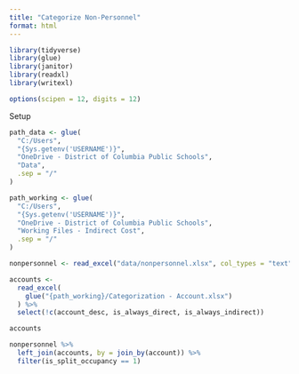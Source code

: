 ```yaml
---
title: "Categorize Non-Personnel"
format: html
---
```


```r
library(tidyverse)
library(glue)
library(janitor)
library(readxl)
library(writexl)

options(scipen = 12, digits = 12)
```

Setup

```r
path_data <- glue(
  "C:/Users",
  "{Sys.getenv('USERNAME')}",
  "OneDrive - District of Columbia Public Schools",
  "Data",
  .sep = "/"
)

path_working <- glue(
  "C:/Users",
  "{Sys.getenv('USERNAME')}",
  "OneDrive - District of Columbia Public Schools",
  "Working Files - Indirect Cost",
  .sep = "/"
)

```

```r

nonpersonnel <- read_excel("data/nonpersonnel.xlsx", col_types = "text")

accounts <- 
  read_excel(
    glue("{path_working}/Categorization - Account.xlsx")
  ) %>% 
  select(!c(account_desc, is_always_direct, is_always_indirect))

accounts

```

```r

nonpersonnel %>% 
  left_join(accounts, by = join_by(account)) %>% 
  filter(is_split_occupancy == 1)
```


